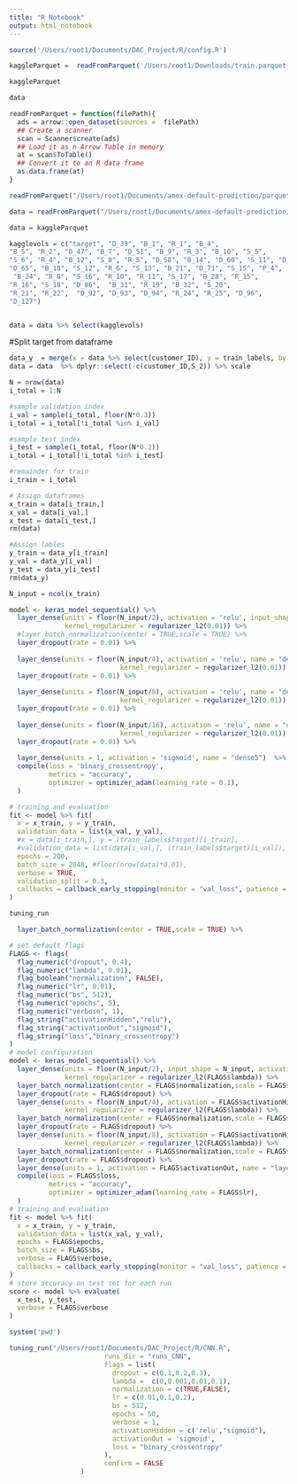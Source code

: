 ```yaml
---
title: "R Notebook"
output: html_notebook
---
```


```r
source('/Users/root1/Documents/DAC_Project/R/config.R')
```

```r
kaggleParquet =  readFromParquet('/Users/root1/Downloads/train.parquet')
```

```r
kaggleParquet
```

```r
data
```



```r
readFromParquet = function(filePath){
  ads = arrow::open_dataset(sources =  filePath)
  ## Create a scanner
  scan = Scanner$create(ads)
  ## Load it as n Arrow Table in memory
  at = scan$ToTable()
  ## Convert it to an R data frame
  as.data.frame(at)  
}

readFromParquet("/Users/root1/Documents/amex-default-prediction/parquet/")
```

```r

data = readFromParquet("/Users/root1/Documents/amex-default-prediction/parquet2/") %>% group_by(customer_ID) %>%  arrange(customer_ID) %>%   slice(which.max(S_2))  %>% ungroup()  %>% dplyr::select(-c(customer_ID,S_2)) 

```





```r
data = kaggleParquet
```

```r
kagglevols = c("target", "D_39", "B_1", "R_1", "B_4",
"B_5", "R_2", "D_47", "B_7", "D_51", "B_9", "R_3", "B_10", "S_5", 
"S_6", "R_4", "B_12", "S_8", "R_5", "D_58", "B_14", "D_60", "S_11", "D_63",
"D_65", "B_18", "S_12", "R_6", "S_13", "B_21", "D_71", "S_15", "P_4",
 "B_24", "R_8", "S_16", "R_10", "R_11", "S_17", "B_28", "R_15",
"R_16", "S_18", "D_86",  "B_31", "R_19", "B_32", "S_20",
"R_21", "R_22",  "D_92", "D_93", "D_94", "R_24", "R_25", "D_96", 
"D_127")


data = data %>% select(kagglevols)
```


#Split target from dataframe
```r
data_y  = merge(x = data %>% select(customer_ID), y = train_labels, by = "customer_ID", all.x = TRUE)$target
data = data  %>% dplyr::select(-c(customer_ID,S_2)) %>% scale
```


```r
N = nrow(data)
i_total = 1:N

#sample validation index
i_val = sample(i_total, floor(N*0.3))
i_total = i_total[!i_total %in% i_val]

#sample test index
i_test = sample(i_total, floor(N*0.2))
i_total = i_total[!i_total %in% i_test]

#remainder for train
i_train = i_total

# Assign dataframes
x_train = data[i_train,]
x_val = data[i_val,]
x_test = data[i_test,]
rm(data)

#Assign lables
y_train = data_y[i_train]
y_val = data_y[i_val]
y_test = data_y[i_test]
rm(data_y)


```


```r
N_input = ncol(x_train)

model <- keras_model_sequential() %>%
  layer_dense(units = floor(N_input/2), activation = 'relu', input_shape = N_input, name = "dense1",
              kernel_regularizer = regularizer_l2(0.01)) %>%
  #layer_batch_normalization(center = TRUE,scale = TRUE) %>%
  layer_dropout(rate = 0.01) %>%
  
  layer_dense(units = floor(N_input/4), activation = 'relu', name = "dense2",
                            kernel_regularizer = regularizer_l2(0.01)) %>%
  layer_dropout(rate = 0.01) %>%
  
  layer_dense(units = floor(N_input/8), activation = 'relu', name = "dense3",
                            kernel_regularizer = regularizer_l2(0.01)) %>%
  layer_dropout(rate = 0.01) %>%  
  
  layer_dense(units = floor(N_input/16), activation = 'relu', name = "dense4",
                            kernel_regularizer = regularizer_l2(0.01)) %>%
  layer_dropout(rate = 0.01) %>%    
  
  layer_dense(units = 1, activation = 'sigmoid', name = "dense5")  %>% 
  compile(loss = 'binary_crossentropy', 
          metrics = "accuracy",
          optimizer = optimizer_adam(learning_rate = 0.1),
  )

# training and evaluation
fit <- model %>% fit(
  x = x_train, y = y_train,
  validation_data = list(x_val, y_val),
  #x = data[i_train,], y = (train_labels$target)[i_train],
  #validation_data = list(data[i_val,], (train_labels$target)[i_val]),
  epochs = 200,
  batch_size = 2048, #floor(nrow(data)*0.01),
  verbose = TRUE,
  validation_split = 0.3,
  callbacks = callback_early_stopping(monitor = "val_loss", patience = 5)
)
```

```r
tuning_run
```


```r
  layer_batch_normalization(center = TRUE,scale = TRUE) %>%
```

```r
# set default flags
FLAGS <- flags(
  flag_numeric("dropout", 0.4),
  flag_numeric("lambda", 0.01),
  flag_boolean("normalization", FALSE),
  flag_numeric("lr", 0.01),
  flag_numeric("bs", 512),
  flag_numeric("epochs", 5),
  flag_numeric("verbose", 1),
  flag_string("activationHidden","relu"),
  flag_string("activationOut","sigmoid"),
  flag_string("loss","binary_crossentropy")
)
# model configuration
model <- keras_model_sequential() %>%
  layer_dense(units = floor(N_input/2), input_shape = N_input, activation = FLAGS$activationHidden, name = "layer_1",
              kernel_regularizer = regularizer_l2(FLAGS$lambda)) %>%
  layer_batch_normalization(center = FLAGS$normalization,scale = FLAGS$normalization) %>%
  layer_dropout(rate = FLAGS$dropout) %>%
  layer_dense(units = floor(N_input/4), activation = FLAGS$activationHidden, name = "layer_2",
              kernel_regularizer = regularizer_l2(FLAGS$lambda)) %>%
  layer_batch_normalization(center = FLAGS$normalization,scale = FLAGS$normalization) %>%
  layer_dropout(rate = FLAGS$dropout) %>%
  layer_dense(units = floor(N_input/8), activation = FLAGS$activationHidden, name = "layer_3",
              kernel_regularizer = regularizer_l2(FLAGS$lambda)) %>%
  layer_batch_normalization(center = FLAGS$normalization,scale = FLAGS$normalization) %>%
  layer_dropout(rate = FLAGS$dropout) %>%
  layer_dense(units = 1, activation = FLAGS$activationOut, name = "layer_out") %>%
  compile(loss = FLAGS$loss, 
          metrics = "accuracy",
          optimizer = optimizer_adam(learning_rate = FLAGS$lr),
  )
# training and evaluation
fit <- model %>% fit(
  x = x_train, y = y_train,
  validation_data = list(x_val, y_val),
  epochs = FLAGS$epochs,
  batch_size = FLAGS$bs,
  verbose = FLAGS$verbose,
  callbacks = callback_early_stopping(monitor = "val_loss", patience = 10)
)
# store accuracy on test set for each run
score <- model %>% evaluate(
  x_test, y_test,
  verbose = FLAGS$verbose
)
```

```r
system('pwd')
```

```r
tuning_run("/Users/root1/Documents/DAC_Project/R/CNN.R",
                        runs_dir = "runs_CNN",
                        flags = list(
                          dropout = c(0.1,0.2,0.3),
                          lambda =  c(0,0.001,0.01,0.1),
                          normalization = c(TRUE,FALSE),
                          lr = c(0.01,0.1,0.2),
                          bs = 512,
                          epochs = 50,
                          verbose = 1,
                          activationHidden = c('relu',"sigmoid"),
                          activationOut = 'sigmoid',
                          loss = "binary_crossentropy"
                        ),
                        confirm = FALSE
                  )
```

